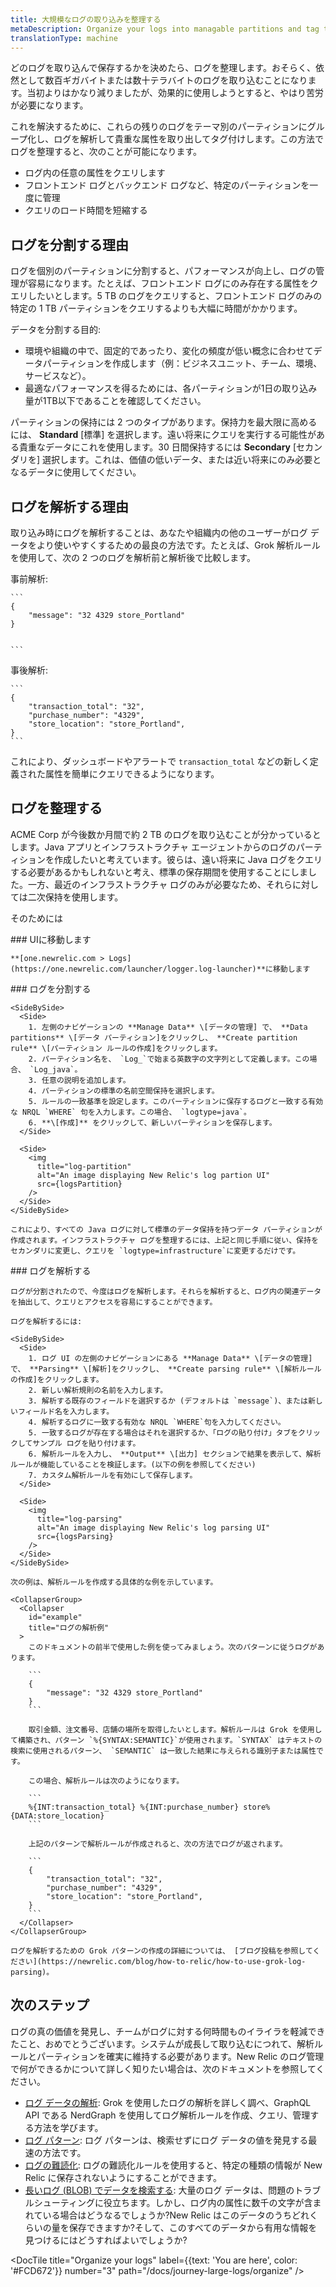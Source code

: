 ```yaml
---
title: 大規模なログの取り込みを整理する
metaDescription: Organize your logs into managable partitions and tag their attributes with logs parsing
translationType: machine
---
```



どのログを取り込んで保存するかを決めたら、ログを整理します。おそらく、依然として数百ギガバイトまたは数十テラバイトのログを取り込むことになります。当初よりはかなり減りましたが、効果的に使用しようとすると、やはり苦労が必要になります。

これを解決するために、これらの残りのログをテーマ別のパーティションにグループ化し、ログを解析して貴重な属性を取り出してタグ付けします。この方法でログを整理すると、次のことが可能になります。

* ログ内の任意の属性をクエリします
* フロントエンド ログとバックエンド ログなど、特定のパーティションを一度に管理
* クエリのロード時間を短縮する

## ログを分割する理由

ログを個別のパーティションに分割すると、パフォーマンスが向上し、ログの管理が容易になります。たとえば、フロントエンド ログにのみ存在する属性をクエリしたいとします。5 TB のログをクエリすると、フロントエンド ログのみの特定の 1 TB パーティションをクエリするよりも大幅に時間がかかります。

データを分割する目的:

* 環境や組織の中で、固定的であったり、変化の頻度が低い概念に合わせてデータパーティションを作成します（例：ビジネスユニット、チーム、環境、サービスなど）。
* 最適なパフォーマンスを得るためには、各パーティションが1日の取り込み量が1TB以下であることを確認してください。

パーティションの保持には 2 つのタイプがあります。保持力を最大限に高めるには、 **Standard** \[標準] を選択します。遠い将来にクエリを実行する可能性がある貴重なデータにこれを使用します。30 日間保持するには **Secondary** \[セカンダリを] 選択します。これは、価値の低いデータ、または近い将来にのみ必要となるデータに使用してください。

## ログを解析する理由

取り込み時にログを解析することは、あなたや組織内の他のユーザーがログ データをより使いやすくするための最良の方法です。たとえば、Grok 解析ルールを使用して、次の 2 つのログを解析前と解析後で比較します。

<SideBySide>
  <Side>
    事前解析:

    ```
    {
        "message": "32 4329 store_Portland"
    }


    ```
  </Side>

  <Side>
    事後解析:

    ```
    {
        "transaction_total": "32",
        "purchase_number": "4329",
        "store_location": "store_Portland",
    }
    ```
  </Side>
</SideBySide>

これにより、ダッシュボードやアラートで `transaction_total` などの新しく定義された属性を簡単にクエリできるようになります。

## ログを整理する

ACME Corp が今後数か月間で約 2 TB のログを取り込むことが分かっているとします。Java アプリとインフラストラクチャ エージェントからのログのパーティションを作成したいと考えています。彼らは、遠い将来に Java ログをクエリする必要があるかもしれないと考え、標準の保存期間を使用することにしました。一方、最近のインフラストラクチャ ログのみが必要なため、それらに対しては二次保持を使用します。

そのためには

<Steps>
  <Step>
    ### UIに移動します

    **[one.newrelic.com > Logs](https://one.newrelic.com/launcher/logger.log-launcher)**に移動します  

  </Step>

  <Step>
    ### ログを分割する

    <SideBySide>
      <Side>
        1. 左側のナビゲーションの **Manage Data** \[データの管理] で、 **Data partitions** \[データ パーティション]をクリックし、 **Create partition rule** \[パーティション ルールの作成]をクリックします。
        2. パーティション名を、 `Log_`で始まる英数字の文字列として定義します。この場合、 `Log_java`。
        3. 任意の説明を追加します。
        4. パーティションの標準の名前空間保持を選択します。
        5. ルールの一致基準を設定します。このパーティションに保存するログと一致する有効な NRQL `WHERE` 句を入力します。この場合、 `logtype=java`。
        6. **\[作成]** をクリックして、新しいパーティションを保存します。
      </Side>

      <Side>
        <img
          title="log-partition"
          alt="An image displaying New Relic's log partion UI"
          src={logsPartition}
        />
      </Side>
    </SideBySide>

    これにより、すべての Java ログに対して標準のデータ保持を持つデータ パーティションが作成されます。インフラストラクチャ ログを整理するには、上記と同じ手順に従い、保持をセカンダリに変更し、クエリを `logtype=infrastructure`に変更するだけです。
  </Step>

  <Step>
    ### ログを解析する

    ログが分割されたので、今度はログを解析します。それらを解析すると、ログ内の関連データを抽出して、クエリとアクセスを容易にすることができます。

    ログを解析するには:

    <SideBySide>
      <Side>
        1. ログ UI の左側のナビゲーションにある **Manage Data** \[データの管理] で、 **Parsing** \[解析]をクリックし、 **Create parsing rule** \[解析ルールの作成]をクリックします。
        2. 新しい解析規則の名前を入力します。
        3. 解析する既存のフィールドを選択するか (デフォルトは `message`)、または新しいフィールド名を入力します。
        4. 解析するログに一致する有効な NRQL `WHERE`句を入力してください。
        5. 一致するログが存在する場合はそれを選択するか、「ログの貼り付け」タブをクリックしてサンプル ログを貼り付けます。
        6. 解析ルールを入力し、 **Output** \[出力] セクションで結果を表示して、解析ルールが機能していることを検証します。(以下の例を参照してください)
        7. カスタム解析ルールを有効にして保存します。
      </Side>

      <Side>
        <img
          title="log-parsing"
          alt="An image displaying New Relic's log parsing UI"
          src={logsParsing}
        />
      </Side>
    </SideBySide>

    次の例は、解析ルールを作成する具体的な例を示しています。

    <CollapserGroup>
      <Collapser
        id="example"
        title="ログの解析例"
      >
        このドキュメントの前半で使用した例を使ってみましょう。次のパターンに従うログがあります。

        ```
        {
            "message": "32 4329 store_Portland"
        }
        ```

        取引金額、注文番号、店舗の場所を取得したいとします。解析ルールは Grok を使用して構築され、パターン `%{SYNTAX:SEMANTIC}`が使用されます。`SYNTAX` はテキストの検索に使用されるパターン、 `SEMANTIC` は一致した結果に与えられる識別子または属性です。

        この場合、解析ルールは次のようになります。

        ```
        %{INT:transaction_total} %{INT:purchase_number} store%{DATA:store_location}
        ```

        上記のパターンで解析ルールが作成されると、次の方法でログが返されます。

        ```
        {
            "transaction_total": "32",
            "purchase_number": "4329",
            "store_location": "store_Portland",
        }
        ```
      </Collapser>
    </CollapserGroup>

    ログを解析するための Grok パターンの作成の詳細については、 [ブログ投稿を参照してください](https://newrelic.com/blog/how-to-relic/how-to-use-grok-log-parsing)。
  </Step>
</Steps>

## 次のステップ

ログの真の価値を発見し、チームがログに対する何時間ものイライラを軽減できたこと、おめでとうございます。システムが成長して取り込むにつれて、解析ルールとパーティションを確実に維持する必要があります。New Relic のログ管理で何ができるかについて詳しく知りたい場合は、次のドキュメントを参照してください。

* [ログ データの解析](/docs/logs/ui-data/parsing): Grok を使用したログの解析を詳しく調べ、GraphQL API である NerdGraph を使用してログ解析ルールを作成、クエリ、管理する方法を学びます。
* [ログ パターン](/docs/logs/ui-data/find-unusual-logs-log-patterns/): ログ パターンは、検索せずにログ データの値を発見する最速の方法です。
* [ログの難読化](/docs/logs/ui-data/obfuscation-ui/): ログの難読化ルールを使用すると、特定の種類の情報が New Relic に保存されないようにすることができます。
* [長いログ (BLOB) でデータを検索する](/docs/logs/ui-data/long-logs-blobs/): 大量のログ データは、問題のトラブルシューティングに役立ちます。しかし、ログ内の属性に数千の文字が含まれている場合はどうなるでしょうか?New Relic はこのデータのうちどれくらいの量を保存できますか?そして、このすべてのデータから有用な情報を見つけるにはどうすればよいでしょうか?

<DocTiles numbered>
  <DocTile
    title="Get started"
    path="/docs/journey-large-logs/get-started"
  />

  <DocTile
    title="Filter and reduce your log ingest"
    path="/docs/journey-large-logs/filter"
  />

  <DocTile
    title="Organize your logs"
    label={{text: 'You are here', color: '#FCD672'}}
    number="3"
    path="/docs/journey-large-logs/organize"
  />
</DocTiles>